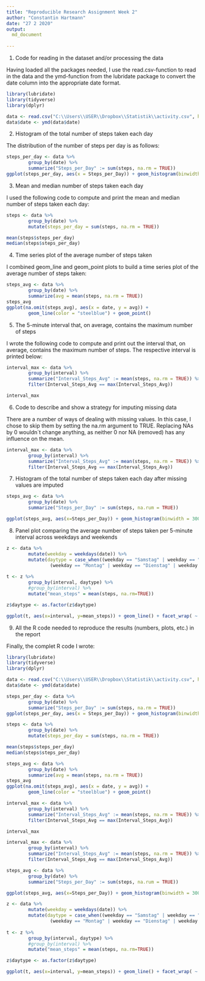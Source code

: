 ```yaml
---
title: "Reproducible Research Assignment Week 2"
author: "Constantin Hartmann"
date: "27 2 2020"
output:
  md_document
  
---
```


1. Code for reading in the dataset and/or processing the data

Having loaded all the packages needed, I use the read.csv-function to read in the data and the ymd-function from the lubridate package to convert the date column into the appropriate date format. 

```r
library(lubridate)
library(tidyverse)
library(dplyr)

data <- read.csv("C:\\Users\\USER\\Dropbox\\Statistik\\activity.csv", header = TRUE)
data$date <- ymd(data$date)
```

2. Histogram of the total number of steps taken each day

The distribution of the number of steps per day is as follows:

```r

steps_per_day <- data %>%
        group_by(date) %>%
        summarize("Steps_per_Day" := sum(steps, na.rm = TRUE))
ggplot(steps_per_day, aes(x = Steps_per_Day)) + geom_histogram(binwidth = 3000) + ggtitle("Total number of steps taken each day")

```

3. Mean and median number of steps taken each day

I used the following code to compute and print the mean and median number of steps taken each day: 

```r

steps <- data %>%
        group_by(date) %>%
        mutate(steps_per_day = sum(steps, na.rm = TRUE))

mean(steps$steps_per_day)
median(steps$steps_per_day)

```

4. Time series plot of the average number of steps taken

I combined geom_line and geom_point plots to build a time series plot of the average number of steps taken:

```r

steps_avg <- data %>%
        group_by(date) %>%
        summarize(avg = mean(steps, na.rm = TRUE))
steps_avg        
ggplot(na.omit(steps_avg), aes(x = date, y = avg)) + 
        geom_line(color = "steelblue") + geom_point()

```

5. The 5-minute interval that, on average, contains the maximum number of steps

I wrote the following code to compute and print out the interval that, on average, contains the maximum number of steps. The respective interval is printed below:

```r

interval_max <- data %>%
        group_by(interval) %>%
        summarize("Interval_Steps_Avg" := mean(steps, na.rm = TRUE)) %>%
        filter(Interval_Steps_Avg == max(Interval_Steps_Avg))

interval_max
```

6. Code to describe and show a strategy for imputing missing data

There are a number of ways of dealing with missing values. In this case, I chose to skip them by setting the na.rm argument to TRUE. Replacing NAs by 0 wouldn`t change anything, as neither 0 nor NA (removed) has any influence on the mean. 

```r

interval_max <- data %>%
        group_by(interval) %>%
        summarize("Interval_Steps_Avg" := mean(steps, na.rm = TRUE)) %>%
        filter(Interval_Steps_Avg == max(Interval_Steps_Avg))

```

7. Histogram of the total number of steps taken each day after missing values are imputed

```r
steps_avg <- data %>%
        group_by(date) %>%
        summarize("Steps_per_Day" := sum(steps, na.rum = TRUE))
```
```r
ggplot(steps_avg, aes(x=Steps_per_Day)) + geom_histogram(binwidth = 3000)

```

8. Panel plot comparing the average number of steps taken per 5-minute interval across weekdays and weekends

```r

z <- data %>%
        mutate(weekday = weekdays(date)) %>%
        mutate(daytype = case_when((weekday == "Samstag" | weekday == "Sonntag") ~ "Weekend", 
                (weekday == "Montag" | weekday == "Dienstag" | weekday == "Mittwoch" | weekday == "Donnerstag" | weekday ==                  "Freitag") ~ "Workingday"))
  
t <- z %>%
        group_by(interval, daytype) %>%
        #group_by(interval) %>%
        mutate("mean_steps" = mean(steps, na.rm=TRUE))

z$daytype <- as.factor(z$daytype)
```
```r
ggplot(t, aes(x=interval, y=mean_steps)) + geom_line() + facet_wrap( ~ daytype)

```
9. All the R code needed to reproduce the results (numbers, plots, etc.) in the report

Finally, the complet R code I wrote:

```r
library(lubridate)
library(tidyverse)
library(dplyr)

data <- read.csv("C:\\Users\\USER\\Dropbox\\Statistik\\activity.csv", header = TRUE)
data$date <- ymd(data$date)

steps_per_day <- data %>%
        group_by(date) %>%
        summarize("Steps_per_Day" := sum(steps, na.rm = TRUE))
ggplot(steps_per_day, aes(x = Steps_per_Day)) + geom_histogram(binwidth = 3000) + ggtitle("Total number of steps taken each day")

steps <- data %>%
        group_by(date) %>%
        mutate(steps_per_day = sum(steps, na.rm = TRUE))

mean(steps$steps_per_day)
median(steps$steps_per_day)

steps_avg <- data %>%
        group_by(date) %>%
        summarize(avg = mean(steps, na.rm = TRUE))
steps_avg        
ggplot(na.omit(steps_avg), aes(x = date, y = avg)) + 
        geom_line(color = "steelblue") + geom_point()

interval_max <- data %>%
        group_by(interval) %>%
        summarize("Interval_Steps_Avg" := mean(steps, na.rm = TRUE)) %>%
        filter(Interval_Steps_Avg == max(Interval_Steps_Avg))

interval_max

interval_max <- data %>%
        group_by(interval) %>%
        summarize("Interval_Steps_Avg" := mean(steps, na.rm = TRUE)) %>%
        filter(Interval_Steps_Avg == max(Interval_Steps_Avg))

steps_avg <- data %>%
        group_by(date) %>%
        summarize("Steps_per_Day" := sum(steps, na.rum = TRUE))

ggplot(steps_avg, aes(x=Steps_per_Day)) + geom_histogram(binwidth = 3000)

z <- data %>%
        mutate(weekday = weekdays(date)) %>%
        mutate(daytype = case_when((weekday == "Samstag" | weekday == "Sonntag") ~ "Weekend", 
                (weekday == "Montag" | weekday == "Dienstag" | weekday == "Mittwoch" | weekday == "Donnerstag" | weekday ==                  "Freitag") ~ "Workingday"))
  
t <- z %>%
        group_by(interval, daytype) %>%
        #group_by(interval) %>%
        mutate("mean_steps" = mean(steps, na.rm=TRUE))

z$daytype <- as.factor(z$daytype)

ggplot(t, aes(x=interval, y=mean_steps)) + geom_line() + facet_wrap( ~ daytype)

```

